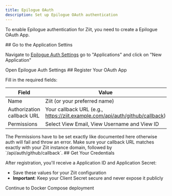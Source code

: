 ```yaml
---
title: Epilogue OAuth
description: Set up Epilogue OAuth authentication
---
```



To enable Epilogue authentication for Ziit, you need to create a Epilogue OAuth App.

<Steps>
<Step>
## Go to the Application Settins

Navigate to [Epilogue Auth Settings](https://auth.epilogue.team/dashboard/) go to "Applications" and click on "New Application"

<Cards>
  <Card 
    title="Epilogue Auth Settings" 
    href="https://auth.epilogue.team/dashboard/"
  >
    Open Epilogue Auth Settings
  </Card>
</Cards>
</Step>
<Step>
## Register Your OAuth App

Fill in the required fields:

| Field                      | Value                                                                       |
| -------------------------- | --------------------------------------------------------------------------- |
| Name           | Ziit (or your preferred name)                                               |
| Authorization callback URL | Your callback URL (e.g., https://ziit.example.com/api/auth/github/callback) |
| Permissions | Select View Email, View Username and View ID |

<Callout type="warn" title="Permissions">
  The Permissions have to be set exactly like documented here otherwise auth will fail and throw an error. 
</Callout>

<Callout type="info" title="Callback URL Format">
  Make sure your callback URL matches exactly with your Ziit instance domain, followed by `/api/auth/github/callback`.
</Callout>
</Step>
<Step>
## Get Your Credentials

After registration, you'll receive a Application ID and Application Secret:

- Save these values for your Ziit configuration
- **Important**: Keep your Client Secret secure and never expose it publicly

<Cards>
  <Card 
    title="Docker Compose Setup" 
    href="./docker-compose"
  >
    Continue to Docker Compose deployment
  </Card>
</Cards>
</Step>
</Steps>
